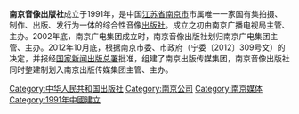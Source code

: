 {{expand|time=2015-02-26T08:56:37+00:00}}
{{unreferenced|time=2015-02-26T08:56:37+00:00}}
{{Infobox_Company |
| company_name   = 南京音像出版社|
| company_name_en =
| company_logo = |
| company_type   = |
| foundation     = 1991年5月4日|
| location       = {{CHN}}[[江苏省|江苏省]][[南京市|南京市]]|
| zip_code       = |
| telephone_no   = |
| key_people     = |
| num_employees  = |
| industry       = 出版 |
| products       = 音乐、影视制作，出版，发行 |
| revenue        = |
| company_slogan = |
| subsid         = |
| homepage       = http://www.yxcbs.com/
}}
'''南京音像出版社'''成立于1991年，是中国[[江苏省|江苏省]][[南京市|南京市]]市属唯一一家国有集拍摄、制作、出版、发行为一体的综合性音像[[出版社|出版社]]。成立之初由南京广播电视局主管、主办。2002年底，南京广电集团成立时，南京音像出版社划归南京广电集团主管、主办。2012年10月底，根据南京市委、市政府（宁委〔2012〕309号文）的决定，并报经[[中华人民共和国新闻出版总署|国家新闻出版总署]]批准，组建了南京出版传媒集团，南京音像出版社同时整建制划入南京出版传媒集团主管、主办。

{{南京小作品}}
[[Category:中华人民共和国出版社|Category:中华人民共和国出版社]]
[[Category:南京公司|Category:南京公司]]
[[Category:南京媒体|Category:南京媒体]]
[[Category:1991年中國建立|Category:1991年中國建立]]